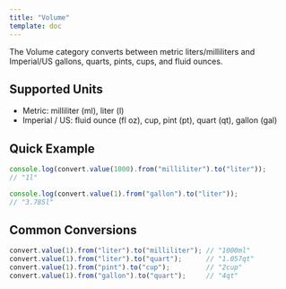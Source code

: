 ```yaml
---
title: "Volume"
template: doc
---
```

The Volume category converts between metric liters/milliliters and Imperial/US gallons, quarts, pints, cups, and fluid ounces.

## Supported Units

- Metric: milliliter (ml), liter (l)
- Imperial / US: fluid ounce (fl oz), cup, pint (pt), quart (qt), gallon (gal)

## Quick Example
```ts
console.log(convert.value(1000).from("milliliter").to("liter")); 
// "1l"

console.log(convert.value(1).from("gallon").to("liter")); 
// "3.785l"
```

## Common Conversions
```ts
convert.value(1).from("liter").to("milliliter"); // "1000ml"
convert.value(1).from("liter").to("quart");      // "1.057qt"
convert.value(1).from("pint").to("cup");         // "2cup"
convert.value(1).from("gallon").to("quart");     // "4qt"
```